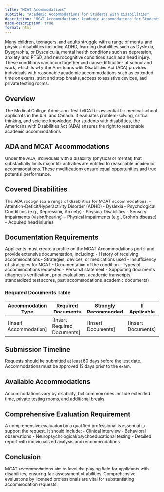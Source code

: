```yaml
---
title: "MCAT Accommodations"
subtitle: "Academic Accommodations for Students with Disabilities"
description: "MCAT Accommodations: Academic Accommodations for Students with Disabilities"
hide-description: true
format: html
---
```


Many children, teenagers, and adults struggle with a range of mental and
physical disabilities including ADHD, learning disabilities such as Dyslexia,
Dysgraphia, or Dyscalculia, mental health conditions such as depression,
anxiety, and PTSD, and neurocognitive conditions such as a head injury. These
conditions can occur together and cause difficulties at school and work, which
is why the Americans with Disabilities Act (ADA) provides individuals with
reasonable academic accommodations such as extended time on exams, start and
stop breaks, access to assistive devices, and private testing rooms. 

## Overview

The Medical College Admission Test (MCAT) is essential for medical school applicants in the U.S. and Canada.
It evaluates problem-solving, critical thinking, and science knowledge.
For students with disabilities, the Americans with Disabilities Act (ADA)
ensures the right to reasonable academic accommodations.

<!-- The Medical College Admission Test (MCAT) is essential for medical school
applicants in the U.S. and Canada. It evaluates problem-solving, critical
thinking, and science knowledge. For students with disabilities, the Americans
with Disabilities Act (ADA) ensures the right to reasonable academic
accommodations. Under the ADA, individuals with a disability (physical or
mental) that substantially limits major life activities are entitled to
reasonable academic accommodations. These modifications ensure equal
opportunities and true potential performance. The ADA recognizes a range of
disabilities for MCAT accommodations: - Attention-Deficit/Hyperactivity Disorder
(ADHD) - Dyslexia - Psychological Conditions (e.g., Depression, Anxiety) -
Physical Disabilities - Sensory impairments (vision/hearing) - Physical
impairments (e.g., Crohn’s disease) - Acquired head injuries Applicants must
create a profile on the MCAT Accommodations portal and provide extensive
documentation, including: - History of receiving accommodations - Strategies,
devices, or medications used - Insufficiency of strategies for MCAT -
Documentation of the condition - Types of accommodations requested - Personal
statement - Supporting documents (diagnosis verification, prior evaluations,
academic transcripts, standardized test scores, past accommodations, academic
documents) Requests should be submitted at least 60 days before the test date.
Accommodations must be approved 15 days prior to the exam. Accommodations vary
by disability, but common ones include extended time, private testing rooms, and
additional breaks. A comprehensive evaluation by a qualified professional is
essential to support the request. It should include: 
- Clinical interview 
- Behavioral observations 
- Neuropsychological/psychoeducational testing 
- Detailed report with individualized analysis and recommendations MCAT accommodations aim to level the playing field for applicants with disabilities, ensuring fair assessment of abilities. Comprehensive evaluations by licensed professionals are vital for substantiating accommodation requests. -->

## ADA and MCAT Accommodations

Under the ADA, individuals with a disability (physical or mental) that substantially limits major life activities are entitled to reasonable academic accommodations.
These modifications ensure equal opportunities and true potential performance.

## Covered Disabilities

The ADA recognizes a range of disabilities for MCAT accommodations: - Attention-Deficit/Hyperactivity Disorder (ADHD) - Dyslexia - Psychological Conditions (e.g., Depression, Anxiety) - Physical Disabilities - Sensory impairments (vision/hearing) - Physical impairments (e.g., Crohn’s disease) - Acquired head injuries

## Documentation Requirements

Applicants must create a profile on the MCAT Accommodations portal and provide extensive documentation, including: - History of receiving accommodations - Strategies, devices, or medications used - Insufficiency of strategies for MCAT - Documentation of the condition - Types of accommodations requested - Personal statement - Supporting documents (diagnosis verification, prior evaluations, academic transcripts, standardized test scores, past accommodations, academic documents)

### Required Documents Table

| Accommodation Type       | Required Documents            | Strongly Recommended | If Applicable        |
|-------------------|--------------------|-----------------|-----------------|
| \[Insert Accommodation\] | \[Insert Required Documents\] | \[Insert Documents\] | \[Insert Documents\] |

## Submission Timeline

Requests should be submitted at least 60 days before the test date.
Accommodations must be approved 15 days prior to the exam.

## Available Accommodations

Accommodations vary by disability, but common ones include extended time, private testing rooms, and additional breaks.

## Comprehensive Evaluation Requirement

A comprehensive evaluation by a qualified professional is essential to support the request.
It should include: - Clinical interview - Behavioral observations - Neuropsychological/psychoeducational testing - Detailed report with individualized analysis and recommendations

## Conclusion

MCAT accommodations aim to level the playing field for applicants with disabilities, ensuring fair assessment of abilities.
Comprehensive evaluations by licensed professionals are vital for substantiating accommodation requests.
